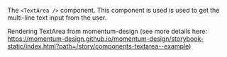 The `<TextArea />` component. This component is used is used to get the multi-line text input from the user.

Rendering TextArea from momentum-design (see more details here: https://momentum-design.github.io/momentum-design/storybook-static/index.html?path=/story/components-textarea--example)